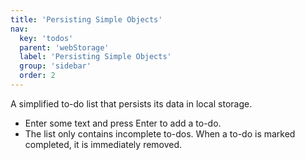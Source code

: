 ```yaml
---
title: 'Persisting Simple Objects'
nav:
  key: 'todos'
  parent: 'webStorage'
  label: 'Persisting Simple Objects'
  group: 'sidebar'
  order: 2
---
```


A simplified to-do list that persists its data in local storage.

 - Enter some text and press Enter to add a to-do.
 - The list only contains incomplete to-dos. When a to-do is marked completed, it is immediately removed.

